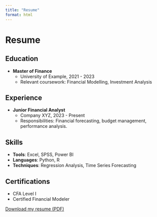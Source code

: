 ```yaml
---
title: "Resume"
format: html
---
```


# Resume

## Education

- **Master of Finance**
  - University of Example, 2021 - 2023
  - Relevant coursework: Financial Modelling, Investment Analysis

## Experience

- **Junior Financial Analyst**
  - Company XYZ, 2023 - Present
  - Responsibilities: Financial forecasting, budget management, performance analysis.

## Skills

- **Tools**: Excel, SPSS, Power BI
- **Languages**: Python, R
- **Techniques**: Regression Analysis, Time Series Forecasting

## Certifications

- CFA Level I
- Certified Financial Modeler

[Download my resume (PDF)](link-to-your-resume.pdf)
